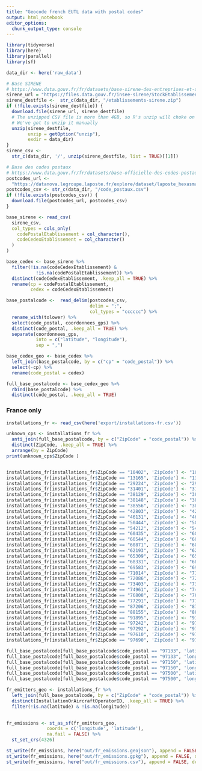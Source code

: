 ```yaml
---
title: "Geocode french EUTL data with postal codes"
output: html_notebook
editor_options: 
  chunk_output_type: console
---
```


```r
library(tidyverse)
library(here)
library(parallel)
library(sf)
```

```r
data_dir <- here('raw_data')
```


```r
# Base SIRENE
# https://www.data.gouv.fr/fr/datasets/base-sirene-des-entreprises-et-de-leurs-etablissements-siren-siret/
sirene_url = "https://files.data.gouv.fr/insee-sirene/StockEtablissement_utf8.zip"
sirene_destfile <-  str_c(data_dir, "/etablissements-sirene.zip")
if (!file.exists(sirene_destfile)) {
  download.file(sirene_url, sirene_destfile)
  # The unzipped CSV file is more than 4GB, so R's unzip will choke on it
  # We've got to unzip it manually
  unzip(sirene_destfile,
        unzip = getOption("unzip"),
        exdir = data_dir)
}
sirene_csv <-
  str_c(data_dir, '/', unzip(sirene_destfile, list = TRUE)[[1]])

# Base des codes postaux
# https://www.data.gouv.fr/fr/datasets/base-officielle-des-codes-postaux/
postcodes_url <-
  "https://datanova.legroupe.laposte.fr/explore/dataset/laposte_hexasmal/download/?format=csv&timezone=Europe/Berlin&use_labels_for_header=true"
postcodes_csv <- str_c(data_dir, "/code_postaux.csv")
if (!file.exists(postcodes_csv)) {
  download.file(postcodes_url, postcodes_csv)
}

base_sirene <- read_csv(
  sirene_csv,
  col_types = cols_only(
    codePostalEtablissement = col_character(),
    codeCedexEtablissement = col_character()
  )
)

base_cedex <- base_sirene %>%
  filter(!is.na(codeCedexEtablissement) &
           !is.na(codePostalEtablissement)) %>%
  distinct(codeCedexEtablissement, .keep_all = TRUE) %>%
  rename(cp = codePostalEtablissement,
         cedex = codeCedexEtablissement)

base_postalcode <-  read_delim(postcodes_csv,
                               delim = ";",
                               col_types = "cccccc") %>%
  rename_with(tolower) %>%
  select(code_postal, coordonnees_gps) %>%
  distinct(code_postal, .keep_all = TRUE) %>%
  separate(coordonnees_gps,
           into = c("latitude", "longitude"),
           sep = ",")

base_cedex_geo <- base_cedex %>%
  left_join(base_postalcode, by = c("cp" = "code_postal")) %>%
  select(-cp) %>%
  rename(code_postal = cedex)

full_base_postalcode <- base_cedex_geo %>%
  rbind(base_postalcode) %>%
  distinct(code_postal, .keep_all = TRUE)
```

### France only

```r

installations_fr <- read_csv(here('export/installations-fr.csv')) 

unknown_cps <- installations_fr %>%
  anti_join(full_base_postalcode, by = c("ZipCode" = "code_postal")) %>% 
  distinct(ZipCode, .keep_all = TRUE) %>%
  arrange(by = ZipCode)
print(unknown_cps$ZipCode )


installations_fr[installations_fr$ZipCode == "10402", 'ZipCode'] <- "10400"
installations_fr[installations_fr$ZipCode == "13165", 'ZipCode'] <- "13220"
installations_fr[installations_fr$ZipCode == "29224", 'ZipCode'] <- "29460"
installations_fr[installations_fr$ZipCode == "31401", 'ZipCode'] <- "31000"
installations_fr[installations_fr$ZipCode == "38129", 'ZipCode'] <- "38500"
installations_fr[installations_fr$ZipCode == "38148", 'ZipCode'] <- "38140"
installations_fr[installations_fr$ZipCode == "38556", 'ZipCode'] <- "38550"
installations_fr[installations_fr$ZipCode == "42803", 'ZipCode'] <- "42800"
installations_fr[installations_fr$ZipCode == "46131", 'ZipCode'] <- "46130"
installations_fr[installations_fr$ZipCode == "50444", 'ZipCode'] <- "50440"
installations_fr[installations_fr$ZipCode == "54212", 'ZipCode'] <- "54200"
installations_fr[installations_fr$ZipCode == "60435", 'ZipCode'] <- "60430"
installations_fr[installations_fr$ZipCode == "60544", 'ZipCode'] <- "60110"
installations_fr[installations_fr$ZipCode == "60871", 'ZipCode'] <- "60870"
installations_fr[installations_fr$ZipCode == "62193", 'ZipCode'] <- "62190"
installations_fr[installations_fr$ZipCode == "65309", 'ZipCode'] <- "65300"
installations_fr[installations_fr$ZipCode == "68331", 'ZipCode'] <- "68330"
installations_fr[installations_fr$ZipCode == "69583", 'ZipCode'] <- "69250"
installations_fr[installations_fr$ZipCode == "71014", 'ZipCode'] <- "71000"
installations_fr[installations_fr$ZipCode == "72086", 'ZipCode'] <- "72000"
installations_fr[installations_fr$ZipCode == "73403", 'ZipCode'] <- "73400"
installations_fr[installations_fr$ZipCode == "74961", 'ZipCode'] <- "74960"
installations_fr[installations_fr$ZipCode == "76808", 'ZipCode'] <- "76800"
installations_fr[installations_fr$ZipCode == "77291", 'ZipCode'] <- "77990"
installations_fr[installations_fr$ZipCode == "87206", 'ZipCode'] <- "87200"
installations_fr[installations_fr$ZipCode == "88155", 'ZipCode'] <- "88150"
installations_fr[installations_fr$ZipCode == "91895", 'ZipCode'] <- "91400"
installations_fr[installations_fr$ZipCode == "97242", 'ZipCode'] <- "97200"
installations_fr[installations_fr$ZipCode == "97292", 'ZipCode'] <- "97232"
installations_fr[installations_fr$ZipCode == "97610", 'ZipCode'] <- "97615"
installations_fr[installations_fr$ZipCode == "97690", 'ZipCode'] <- "97600"

full_base_postalcode[full_base_postalcode$code_postal == "97133", 'latitude'] =  "17,9"
full_base_postalcode[full_base_postalcode$code_postal == "97133", 'longitude'] =  "-62,8333"
full_base_postalcode[full_base_postalcode$code_postal == "97150", 'latitude'] =  "18.073099"
full_base_postalcode[full_base_postalcode$code_postal == "97150", 'longitude'] = "-63.082199"
full_base_postalcode[full_base_postalcode$code_postal == "97500", 'latitude'] = "47.1002"
full_base_postalcode[full_base_postalcode$code_postal == "97500", 'longitude'] = "-56.3812"
```


```r

fr_emitters_geo <- installations_fr %>%
  left_join(full_base_postalcode, by = c("ZipCode" = "code_postal")) %>%
  distinct(InstallationOrAircraftOperatorID, .keep_all = TRUE) %>%
  filter(!is.na(latitude) & !is.na(longitude)) 
  

fr_emissions <- st_as_sf(fr_emitters_geo,
               coords = c('longitude', 'latitude'),
               na.fail = FALSE) %>% 
  st_set_crs(4326)

st_write(fr_emissions, here("out/fr_emissions.geojson"), append = FALSE, delete_dsn = TRUE)
st_write(fr_emissions, here("out/fr_emissions.gpkg"), append = FALSE, delete_dsn = TRUE)
st_write(fr_emissions, here("out/fr_emissions.csv"), append = FALSE, delete_dsn = TRUE, layer_options = "GEOMETRY=AS_XY")
```


